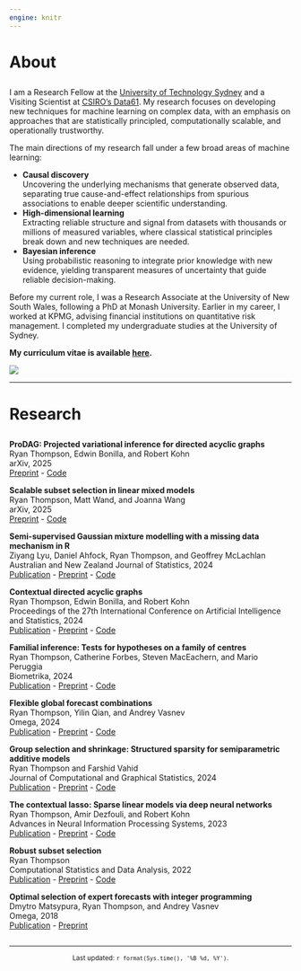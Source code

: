 ```yaml
---
engine: knitr
---
```


# About

<p style="margin-top: 2em;"></p>

::: grid

::: g-col-9

I am a Research Fellow at the [University of Technology Sydney](https://www.uts.edu.au/) and a Visiting Scientist at [CSIRO's Data61](https://www.csiro.au/en/about/people/business-units/data61). My research focuses on developing new techniques for machine learning on complex data, with an emphasis on approaches that are statistically principled, computationally scalable, and operationally trustworthy.

The main directions of my research fall under a few broad areas of machine learning:

- **Causal discovery**  
Uncovering the underlying mechanisms that generate observed data, separating true cause-and-effect relationships from spurious associations to enable deeper scientific understanding.
- **High-dimensional learning**  
Extracting reliable structure and signal from datasets with thousands or millions of measured variables, where classical statistical principles break down and new techniques are needed.
- **Bayesian inference**  
Using probabilistic reasoning to integrate prior knowledge with new evidence, yielding transparent measures of uncertainty that guide reliable decision-making.

Before my current role, I was a Research Associate at the University of New South Wales, following a PhD at Monash University. Earlier in my career, I worked at KPMG, advising financial institutions on quantitative risk management. I completed my undergraduate studies at the University of Sydney.

**My curriculum vitae is available [here](resources/RyanThompson_CV.pdf).**

:::

::: g-col-3

![](resources/photo.jpg)

:::

:::

---

# Research

<p style="margin-top: 2em;"></p>

**ProDAG: Projected variational inference for directed acyclic graphs**  
Ryan Thompson, Edwin Bonilla, and Robert Kohn  
arXiv, 2025  
[Preprint](https://arxiv.org/abs/2405.15167) - [Code](https://github.com/ryan-thompson/ProDAG.jl)

**Scalable subset selection in linear mixed models**  
Ryan Thompson, Matt Wand, and Joanna Wang  
arXiv, 2025  
[Preprint](https://arxiv.org/abs/2506.20425) - [Code](https://github.com/ryan-thompson/glmmsel)

**Semi-supervised Gaussian mixture modelling with a missing data mechanism in R**  
Ziyang Lyu, Daniel Ahfock, Ryan Thompson, and Geoffrey McLachlan  
Australian and New Zealand Journal of Statistics, 2024  
[Publication](https://onlinelibrary.wiley.com/doi/10.1111/anzs.12413) - [Preprint](https://arxiv.org/abs/2302.13206) - [Code](https://cran.r-project.org/web/packages/gmmsslm/index.html)

**Contextual directed acyclic graphs**  
Ryan Thompson, Edwin Bonilla, and Robert Kohn  
Proceedings of the 27th International Conference on Artificial Intelligence and Statistics, 2024  
[Publication](https://proceedings.mlr.press/v238/thompson24a.html) - [Preprint](https://arxiv.org/abs/2310.15627) - [Code](https://github.com/ryan-thompson/ContextualDAG.jl)

**Familial inference: Tests for hypotheses on a family of centres**  
Ryan Thompson, Catherine Forbes, Steven MacEachern, and Mario Peruggia  
Biometrika, 2024  
[Publication](https://academic.oup.com/biomet/article/111/3/1029/7453377) - [Preprint](https://arxiv.org/abs/2202.12540) - [Code](https://github.com/ryan-thompson/familial)

**Flexible global forecast combinations**  
Ryan Thompson, Yilin Qian, and Andrey Vasnev  
Omega, 2024  
[Publication](https://www.sciencedirect.com/science/article/pii/S0305048324000409) - [Preprint](https://arxiv.org/abs/2207.07318) - [Code](https://github.com/ryan-thompson/global-combinations)

**Group selection and shrinkage: Structured sparsity for semiparametric additive models**  
Ryan Thompson and Farshid Vahid  
Journal of Computational and Graphical Statistics, 2024  
[Publication](https://www.tandfonline.com/doi/full/10.1080/10618600.2024.2330517) - [Preprint](https://arxiv.org/abs/2105.12081) - [Code](https://github.com/ryan-thompson/grpsel)

**The contextual lasso: Sparse linear models via deep neural networks**  
Ryan Thompson, Amir Dezfouli, and Robert Kohn  
Advances in Neural Information Processing Systems, 2023  
[Publication](https://proceedings.neurips.cc/paper_files/paper/2023/hash/3f226824426a4d6ae3d3efad8883fc53-Abstract-Conference.html) - [Preprint](https://arxiv.org/abs/2302.00878) - [Code](https://github.com/ryan-thompson/ContextualLasso.jl)

**Robust subset selection**  
Ryan Thompson  
Computational Statistics and Data Analysis, 2022  
[Publication](https://www.sciencedirect.com/science/article/abs/pii/S0167947321002498) - [Preprint](https://arxiv.org/abs/2005.08217) - [Code](https://github.com/ryan-thompson/robustsubsets)

**Optimal selection of expert forecasts with integer programming**  
Dmytro Matsypura, Ryan Thompson, and Andrey Vasnev  
Omega, 2018  
[Publication](https://www.sciencedirect.com/science/article/abs/pii/S0305048317300130) - [Preprint](https://papers.ssrn.com/sol3/papers.cfm?abstract_id=2894083)

<p style="margin-top: 2em;"></p>

---

<center><small>Last updated: `r format(Sys.time(), '%B %d, %Y')`.</small></center>

